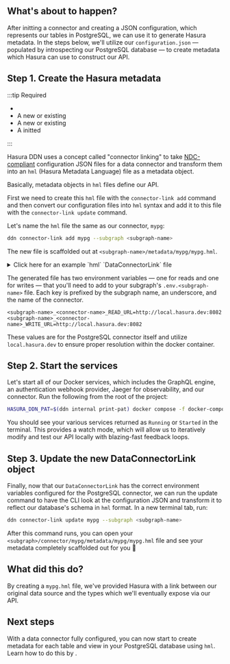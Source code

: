 
## What's about to happen?

After initting a connector and creating a JSON configuration, which represents our tables in PostgreSQL, we can use it
to generate Hasura metadata. In the steps below, we'll utilize our `configuration.json` — populated by introspecting our
PostgreSQL database — to create metadata which Hasura can use to construct our API.

## Step 1. Create the Hasura metadata

:::tip Required

- <BaseUrlLink to="/getting-started/prerequisites" text="DDN CLI" />
- A new or existing <BaseUrlLink to="/getting-started/init-supergraph" text="supergraph" />
- A new or existing <BaseUrlLink to="/getting-started/init-subgraph" text="subgraph" />
- A <BaseUrlLink to="/getting-started/connect-to-data/connect-a-source" text="PostgreSQL connector"/> initted

:::

<!-- prettier-ignore -->
Hasura DDN uses a concept called "connector linking" to take [NDC-compliant](https://github.com/hasura/ndc-spec)
configuration JSON files for a data connector and transform them into an `hml` (Hasura Metadata Language) file as a <BaseUrlLink to="/supergraph-modeling/data-connectors/" text="DataConnectorLink" /> metadata object.

Basically, metadata objects in `hml` files define our API.

First we need to create this `hml` file with the `connector-link add` command and then convert our configuration files
into `hml` syntax and add it to this file with the `connector-link update` command.

Let's name the `hml` file the same as our connector, `mypg`:

```bash
ddn connector-link add mypg --subgraph <subgraph-name>
```

The new file is scaffolded out at `<subgraph-name>/metadata/mypg/mypg.hml`.

<details>
  <summary>Click here for an example `hml` `DataConnectorLink` file</summary>

```yaml
kind: DataConnectorLink
version: v1
definition:
name: mypg
url:
  readWriteUrls:
    read:
      valueFromEnv: MY_SUBGRAPH_MYPG_READ_URL
    write:
      valueFromEnv: MY_SUBGRAPH_MYPG_WRITE_URL
schema:
  version: v0.1
  schema:
    scalar_types: {}
    object_types: {}
    collections: []
    functions: []
    procedures: []
  capabilities:
    version: ''
    capabilities:
      query: {}
      mutation: {}
```

</details>

The generated file has two environment variables — one for reads and one for writes — that you'll need to add to your
subgraph's `.env.<subgraph-name>` file. Each key is prefixed by the subgraph name, an underscore, and the name of the
connector.

```env
<subgraph-name>_<connector-name>_READ_URL=http://local.hasura.dev:8082
<subgraph-name>_<connector-name>_WRITE_URL=http://local.hasura.dev:8082
```

These values are for the PostgreSQL connector itself and utilize `local.hasura.dev` to ensure proper resolution within
the docker container.

## Step 2. Start the services

Let's start all of our Docker services, which includes the GraphQL engine, an authentication webhook provider, Jaeger
for observability, and our connector. Run the following from the root of the project:

```bash
HASURA_DDN_PAT=$(ddn internal print-pat) docker compose -f docker-compose.hasura.yaml watch
```

You should see your various services returned as `Running` or `Started` in the terminal. This provides a watch mode,
which will allow us to iteratively modify and test our API locally with blazing-fast feedback loops.

## Step 3. Update the new DataConnectorLink object

Finally, now that our `DataConnectorLink` has the correct environment variables configured for the PostgreSQL connector,
we can run the update command to have the CLI look at the configuration JSON and transform it to reflect our database's
schema in `hml` format. In a new terminal tab, run:

```bash
ddn connector-link update mypg --subgraph <subgraph-name>
```

After this command runs, you can open your `<subgraph>/connector/mypg/metadata/mypg/mypg.hml` file and see your metadata
completely scaffolded out for you 🎉

## What did this do?

<!-- prettier-ignore -->
By creating a `mypg.hml` file, we've provided Hasura with a link between our original data source and the types which
we'll eventually expose via our API.

## Next steps

<!-- prettier-ignore -->
With a data connector fully configured, you can now start to create metadata for each table and view in your PostgreSQL
database using `hml`. Learn how to do this by <BaseUrlLink to="/getting-started/connect-to-data/expose-source-entities" text="exposing source entities" />.
